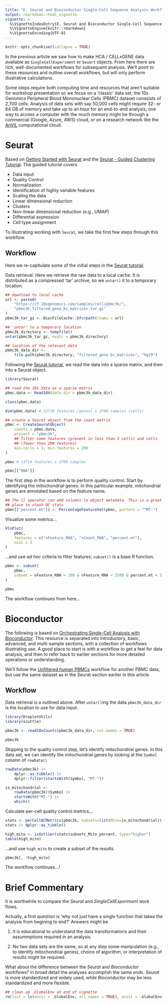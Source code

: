 ```yaml
---
title: "E. Seurat and Bioconductor Single-Cell Sequence Analysis Workflows"
output: rmarkdown::html_vignette
vignette: >
  %\VignetteIndexEntry{E. Seurat and Bioconductor Single-Cell Sequence Analysis Workflows}
  %\VignetteEngine{knitr::rmarkdown}
  %\VignetteEncoding{UTF-8}
---
```


```r
knitr::opts_chunk$set(collapse = TRUE)
```

In the previous article we saw how to make HCA / CELLxGENE data
available as `SingleCellExperiment` or `Seuart` objects. From here
there are rich, well-documented workflows for subsequent
analysis. We'll point to these resources and outline overall
workflows, but will only perform illustrative calculations.

Some steps require both computing time and resources that aren't
suitable for workshop presentation so we focus on a 'classic' data
set, the 10x Genomics Peripheral Blood Mononuclear Cells (PBMC)
dataset conssists of 2,700 cells. Analysis of data sets with say
50,000 cells might require 32- or 64 GB of memory and take up to an
hour for an end-to-end analysis; one way to access a computer with the
much memory might be through a commercial (Google, Azure, AWS) cloud,
or on a research network like the [AnVIL][] computational cloud.

[AnVIL]: https://anvilproject.org

# Seurat

Based on [Getting Started with Seurat][] and the [Seurat - Guided
Clustering Tutorial][Seurat tutorial]. The guided tutorial covers

- Data input
- Quality Control
- Normalization
- Identification of highly variable features
- Scaling the data
- Linear dimensional reduction
- Clusters
- Non-linear dimensional reduction (e.g., UMAP)
- Differential expression
- Cell type assignment

To illustrating working with `Seurat`, we take the first few steps
through this workflow.

## Workflow

Here we re-capitulate some of the initial steps in the [Seurat
tutorial][].

Data retrieval. Here we retrieve the raw data to a local cache. It is
distributed as a compressed 'tar' archive, so we `untar()` it to a
temporary location.

```r
## download to local cache
url <- paste0(
    "https://cf.10xgenomics.com/samples/cell/pbmc3k/",
    "pbmc3k_filtered_gene_bc_matrices.tar.gz"
)
pbmc3k_tar_gz <- BiocFileCache::bfcrpath(rname = url)

## 'untar' to a temporary location
pbmc3k_directory <- tempfile()
untar(pbmc3k_tar_gz, exdir = pbmc3k_directory)

## location of the relevant data
pbmc3k_data_dir <-
    file.path(pbmc3k_directory, "filtered_gene_bc_matrices", "hg19")
```

Following the [Seurat tutorial][], we read the data into a sparse
matrix, and then into a Seurat object.

```r
library(Seurat)

## read the 10x data as a sparse matrix
pbmc.data <- Read10X(data.dir = pbmc3k_data_dir)

class(pbmc.data)

dim(pbmc.data) # 32738 features (genes) x 2700 samples (cells)

## create a Seurat object from the count matrix
pbmc <- CreateSeuratObject(
    counts = pbmc.data,
    project = "pbmc3k",
    ## filter some features (present in less than 3 cells) and cells
    ## (fewer than 200 features)
    min.cells = 3, min.features = 200
)

pbmc # 13714 features x 2700 samples

pbmc[["RNA"]]
```

The first step in the workflow is to perform quality control. Start by
identifying the mitochondrial genes. In this particular example,
mitchondrial genes are annotated based on the feature name.

```r
## The [[ operator can add columns to object metadata. This is a great
## place to stash QC stats
pbmc[["percent.mt"]] <- PercentageFeatureSet(pbmc, pattern = "^MT-")
```

Visualize some metrics...

```r
VlnPlot(
    pbmc,
    features = c("nFeature_RNA", "nCount_RNA", "percent.mt"),
    ncol = 3
)
```

...and use *ad hoc* criteria to filter features; `subset()` is a base
*R* function.

```r
pbmc <- subset(
    pbmc,
    subset = nFeature_RNA > 200 & nFeature_RNA < 2500 & percent.mt < 5
)

pbmc
```

The workflow continues from here...

# Bioconductor

The following is based on [Orchestrating Single-Cell Analysis with
Bioconductor][OSCA]. This resource is separated into introductory,
basic, advanced, and multi-sample sections, with a collection of
workflows illustrating use. A good place to start is with a workflow
to get a feel for data analysis, and then to refer back to earlier
sections for more detailed operations or understanding.

We'll follow the [Unfiltered human PBMCs][] workflow for another PBMC
data, but use the same dataset as in the Seurat section earlier in
this article.

[OSCA]: http://bioconductor.org/books/release/OSCA.basic/
[Unfiltered human PBMCs]: https://bioconductor.org/books/release/OSCA.workflows/unfiltered-human-pbmcs-10x-genomics.html

## Workflow

Data retrieval is a outlined above. After `untar()`ing the data
`pbmc3k_data_dir` is the location to use for data input.

```r
library(DropletUtils)
library(scuttle)
```

```r
pbmc3k <- read10xCounts(pbmc3k_data_dir, col.names = TRUE)

pbmc3k
```

Skipping to the quality control step, let's identify mitochondrial
genes. In this data set, we can identify the mitochondrial genes by
looking at the `Symbol` column of `rowData()`

```r
rowData(pbmc3k) |>
    dplyr::as_tibble() |>
    dplyr::filter(startsWith(Symbol, "MT-"))

is_mitochondrial <-
    rowData(pbmc3k)$Symbol |>
    startsWith("MT-") |>
    which()
```

Calculate per-cell quality control metrics...

```r
stats <- perCellQCMetrics(pbmc3k, subsets=list(Mito=is_mitochondrial))
stats |> dplyr::as_tibble()

high_mito <- isOutlier(stats$subsets_Mito_percent, type="higher")
table(high_mito)
```

...and use `high_mito` to create a subset of the results

```r
pbmc3k[, !high_mito]
```

The workflow continues...!

# Brief Commentary

It is worthwhile to compare the *Seurat* and *SingleCellExperiment*
work flows.

Actually, a first question is 'why not just have a single function
that takes the analysis from begining to end?' Answers might be

1. It is educational to understand the data transformations and their
   assummptions required in an analysis.

2. No two data sets are the same, so at any step some manipulation
   (e.g., to identify mitochondrial genes), choice of algorithm, or
   interpretation of results might be required.
   
What about the difference between the *Seurat* and *Bioconductor*
workflows? In broad detail the analyses accomplish the same
ends. *Seurat* is more standardized and widely used, while
*Bioconductor* may be less standardized and more flexible.

[Getting Started with Seurat]: https://satijalab.org/seurat
[Seurat tutorial]: https://satijalab.org/seurat/articles/pbmc3k_tutorial.html

```r
## clean up .GlobalEnv at end of vignette
rm(list = ls(envir = .GlobalEnv, all.names = TRUE), envir = .GlobalEnv)
```
